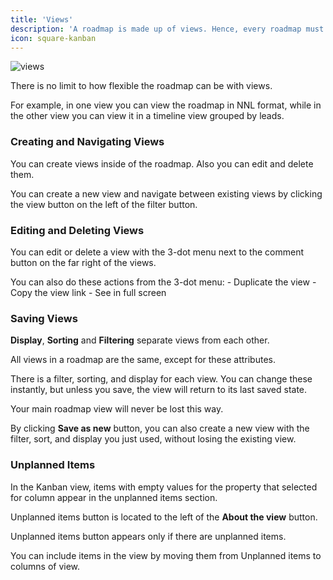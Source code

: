 ```yaml
---
title: 'Views'
description: 'A roadmap is made up of views. Hence, every roadmap must have a view.'
icon: square-kanban
---
```


![views](/images/views.png)

There is no limit to how flexible the roadmap can be with views. 

For example, in one view you can view the roadmap in NNL format, while in the other view you can view it in a timeline view grouped by leads.

### Creating and Navigating Views

You can create views inside of the roadmap. Also you can edit and delete them.

You can create a new view and navigate between existing views by clicking the view button on the left of the filter button.

### Editing and Deleting Views

You can edit or delete a view with the 3-dot menu next to the comment button on the far right of the views.

<Note>
You can also do these actions from the 3-dot menu:
- Duplicate the view 
- Copy the view link 
- See in full screen 
</Note>

### Saving Views

**Display**, **Sorting** and **Filtering** separate views from each other.

All views in a roadmap are the same, except for these attributes.

There is a filter, sorting, and display for each view. You can change these instantly, but unless you save, the view will return to its last saved state.

Your main roadmap view will never be lost this way.

By clicking **Save as new** button, you can also create a new view with the filter, sort, and display you just used, without losing the existing view.

### Unplanned Items

In the Kanban view, items with empty values for the property that selected for column appear in the unplanned items section.

Unplanned items button is located to the left of the **About the view** button.

<Info>Unplanned items button appears only if there are unplanned items.</Info>

You can include items in the view by moving them from Unplanned items to columns of view.



